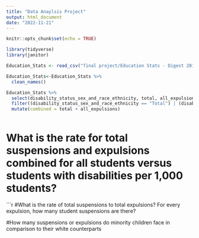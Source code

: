 ```yaml
---
title: "Data Anaylsis Project"
output: html_document
date: "2022-11-21"
---
```


```r
knitr::opts_chunk$set(echo = TRUE)
```

```r
library(tidyverse)
library(janitor)
```
```r
Education_Stats <- read_csv("final project/Education Stats - Digest 2018 Table 233.27.csv")
```


```r
Education_Stats<-Education_Stats %>% 
  clean_names() 
```




```r
Education_Stats %>% 
  select(disability_status_sex_and_race_ethnicity, total, all_expulsions) %>% 
  filter((disability_status_sex_and_race_ethnicity == "Total") | (disability_status_sex_and_race_ethnicity == "D_Total")) %>% 
  mutate(combined = total + all_expulsions)



```

# What is the rate for total suspensions and expulsions combined for all students versus students with disabilities per 1,000 students?

```r
#What is the rate of total suspensions to total expulsions? For every expulsion, how many student suspensions are there? 






#How many suspensions or  expulsions do minority children face in comparison to their white counterparts 







